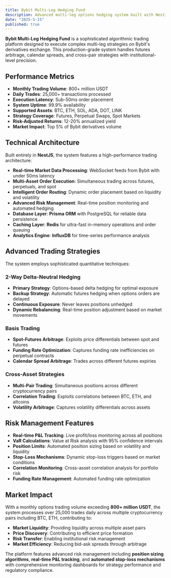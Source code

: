 ```yaml
---
title: Bybit Multi-Leg Hedging Fund
description: Advanced multi-leg options hedging system built with NestJS, WebSocket, Redis, Prisma ORM, and InfluxDB, executing complex strategies on Bybit's derivatives platform. It delivers high-frequency arbitrage and spread trading with sub-millisecond precision across multiple futures contracts and perpetual swaps, processing 800+ million USDT options volume per month.
date: "2025-5-15"
published: true
---
```


**Bybit Multi-Leg Hedging Fund** is a sophisticated algorithmic trading platform designed to execute complex multi-leg strategies on Bybit's derivatives exchange. This production-grade system handles futures arbitrage, calendar spreads, and cross-pair strategies with institutional-level precision.

## Performance Metrics

- **Monthly Trading Volume**: 800+ million USDT
- **Daily Trades**: 25,000+ transactions processed
- **Execution Latency**: Sub-50ms order placement
- **System Uptime**: 99.9% availability
- **Supported Assets**: BTC, ETH, SOL, ADA, DOT, LINK
- **Strategy Coverage**: Futures, Perpetual Swaps, Spot Markets
- **Risk-Adjusted Returns**: 12-20% annualized yield
- **Market Impact**: Top 5% of Bybit derivatives volume

## Technical Architecture

Built entirely in **NestJS**, the system features a high-performance trading architecture:

- **Real-time Market Data Processing**: WebSocket feeds from Bybit with under 50ms latency
- **Multi-Asset Order Execution**: Simultaneous trading across futures, perpetuals, and spot
- **Intelligent Order Routing**: Dynamic order placement based on liquidity and volatility
- **Advanced Risk Management**: Real-time position monitoring and automated hedging
- **Database Layer**: **Prisma ORM** with PostgreSQL for reliable data persistence
- **Caching Layer**: **Redis** for ultra-fast in-memory operations and order queuing
- **Analytics Engine**: **InfluxDB** for time-series performance analysis

## Advanced Trading Strategies

The system employs sophisticated quantitative techniques:

### **2-Way Delta-Neutral Hedging**
- **Primary Strategy**: Options-based delta hedging for optimal exposure
- **Backup Strategy**: Automatic futures hedging when options orders are delayed
- **Continuous Exposure**: Never leaves positions unhedged
- **Dynamic Rebalancing**: Real-time position adjustment based on market movements

### **Basis Trading**
- **Spot-Futures Arbitrage**: Exploits price differentials between spot and futures
- **Funding Rate Optimization**: Captures funding rate inefficiencies on perpetual contracts
- **Calendar Spread Arbitrage**: Trades across different futures expiries

### **Cross-Asset Strategies**
- **Multi-Pair Trading**: Simultaneous positions across different cryptocurrency pairs
- **Correlation Trading**: Exploits correlations between BTC, ETH, and altcoins
- **Volatility Arbitrage**: Captures volatility differentials across assets

## Risk Management Features

- **Real-time P&L Tracking**: Live profit/loss monitoring across all positions
- **VaR Calculations**: Value at Risk analysis with 95% confidence intervals
- **Position Limits**: Automated position sizing based on volatility and liquidity
- **Stop-Loss Mechanisms**: Dynamic stop-loss triggers based on market conditions
- **Correlation Monitoring**: Cross-asset correlation analysis for portfolio risk
- **Funding Rate Management**: Automated funding rate optimization

## Market Impact

With a monthly options trading volume exceeding **800+ million USDT**, the system processes over 25,000 trades daily across multiple cryptocurrency pairs including BTC, ETH, contributing to:

- **Market Liquidity**: Providing liquidity across multiple asset pairs
- **Price Discovery**: Contributing to efficient price formation
- **Risk Transfer**: Enabling institutional risk management
- **Market Efficiency**: Reducing bid-ask spreads through arbitrage

The platform features advanced risk management including **position sizing algorithms**, **real-time P&L tracking**, and **automated stop-loss mechanisms** with comprehensive monitoring dashboards for strategy performance and regulatory compliance.
